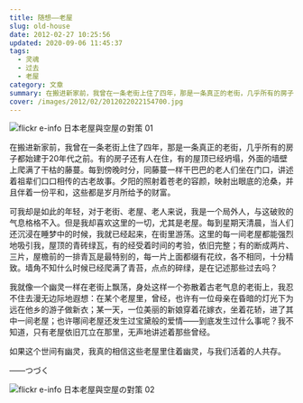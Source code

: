 ```yaml
---
title: 随想——老屋
slug: old-house
date: 2012-02-27 10:25:56
updated: 2020-09-06 11:45:37
tags:
  - 灵魂
  - 过去
  - 老屋
category: 文章
summary: 在搬进新家前，我曾在一条老街上住了四年，那是一条真正的老街，几乎所有的房子都始建于20年代之前。有的房子还有人在住，有的屋顶已经坍塌，外面的墙壁上爬满了干枯的藤蔓。
cover: /images/2012/02/2012022022154700.jpg
---
```


![flickr e-info 日本老屋與空屋の對策 01](/images/2012/02/2012022122162200.jpg)

<MusicPlayer netease={37782782} />

在搬进新家前，我曾在一条老街上住了四年，那是一条真正的老街，几乎所有的房子都始建于20年代之前。有的房子还有人在住，有的屋顶已经坍塌，外面的墙壁上爬满了干枯的藤蔓。每到傍晚时分，同藤蔓一样干巴巴的老人们坐在门口，讲述着祖辈们口口相传的古老故事。夕阳的照射着苍老的容颜，映射出眼底的沧桑，并且伴着一份平和，这些都是岁月所给予的财富。

可我却是如此的年轻，对于老街、老屋、老人来说，我是一个局外人，与这破败的气息格格不入。但是我却喜欢这里的一切，尤其是老屋。每到星期天清晨，当人们还沉浸在睡梦中的时候，我就已经起来，在街里游荡。这里的每一间老屋都能强烈地吸引我，屋顶的青砖绿瓦，有的经受着时间的考验，依旧完整；有的断成两片、三片，屋檐前的一排青瓦是最特别的，每一片上面都缀有花纹，各不相同，十分精致。墙角不知什么时候已经爬满了青苔，点点的碎绿，是在记述那些过去吗？

我就像一个幽灵一样在老街上飘荡，身处这样一个弥散着古老气息的老街上，我忍不住去漫无边际地遐想：在某个老屋里，曾经，也许有一位母亲在昏暗的灯光下为远在他乡的游子做新衣；某一天，一位美丽的新娘穿着花嫁衣，坐着花轿，进了其中一间老屋；也许哪间老屋还发生过宝黛般的爱情——到底发生过什么事呢？我不知道，只有老屋依旧兀立在那里，无声地讲述着那些曾经。

如果这个世间有幽灵，我真的相信这些老屋里住着幽灵，与我们活着的人共存。

——つづく

![flickr e-info 日本老屋與空屋の對策 02](/images/2012/02/2012022122173300.jpg)
